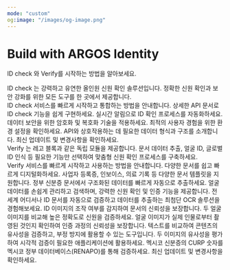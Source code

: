```yaml
---
mode: "custom"
og:image: "/images/og-image.png"
---
```


<div style={{ textAlign:"center",padding:"4rem 0",background:"radial-gradient(circle, rgba(0,100,255,1) 0%, rgba(0,212,255,1) 100%)" }}>
  <div style={{ display:"flex",flexDirection:"column",alignItems:"center",gap:"1rem" }}>
    <h1 style={{ fontSize:"2.5rem",fontWeight:"normal",display:"flex",alignItems:"center",gap:"0.5rem" }}>
      <span style={{ color: '#f0f0f0' }}>Build with</span>
      <span style={{ fontWeight: 'bold', color: '#f0f0f0' }}>ARGOS Identity</span>
    </h1>
    <p style={{ fontSize:"1rem",color:"#f2f2f1",margin:"0" }}>
      ID check 와 Verify를 시작하는 방법을 알아보세요.
    </p>
  </div>
</div>

<div style={{ marginTop:"6rem",marginBottom:"8rem",maxWidth:"70rem",marginLeft:"auto",marginRight:"auto",paddingLeft:"1.25rem",paddingRight:"1.25rem" }}>
  <div className="block text-black dark:text-white" style={{ textAlign:"center",fontSize:"24px",fontWeight:"600",marginBottom:"3rem",marginTop:"-1rem" }}>
    <span className="block">
      <span className="text-primary">ID check </span>
      는 강력하고 유연한 올인원 신원 확인 솔루션입니다. 정확한 신원 확인과 보안 강화를 위한 모든 도구를 한 곳에서 제공합니다.
    </span>
  </div>

  <CardGroup cols={4}>
    <Card title="시작하기" icon="book-open" href="/getting-started/ko/introduction">
      ID check 서비스를 빠르게 시작하고 통합하는 방법을 안내합니다.
    </Card>
    <Card title="API 참조" icon="code" href="/api-reference/api-reference-guide/ko/overview">
      상세한 API 문서로 ID check 기능을 쉽게 구현하세요.
    </Card>
    <Card title="웹훅 이벤트" icon="webhook" href="/webhooks/ko/overview">
      실시간 알림으로 ID 확인 프로세스를 자동화하세요.
    </Card>
    <Card title="보안" icon="grid-round" iconType="solid" href="/getting-started/ko/encrypt-and-decrypt-data/overview">
      데이터 보안을 위한 암호화 및 복호화 기술을 적용하세요.
    </Card>
    <Card title="라이브폼 권장 브라우저 및 기기" icon="browser" href="/getting-started/ko/recommended-browsers-and-devices">
      최적의 사용자 경험을 위한 환경 설정을 확인하세요.
    </Card>
    <Card title="데이터 구조 가이드" icon="database" href="/api-reference/api-reference-guide/ko/supported-id-types-alpha-3-country-codes">
      API와 상호작용하는 데 필요한 데이터 형식과 구조를 소개합니다.
    </Card>
    <Card title="변경 로그" icon="sparkles" href="/changelog/ko/idcheck/overview">
      최신 업데이트 및 변경사항을 확인하세요.
    </Card>
  </CardGroup>

  <div className="block text-black dark:text-white" style={{ textAlign:"center",fontSize:"24px",fontWeight:"600",marginBottom:"3rem",marginTop:"4rem" }}>
    <span className="block">
      <span className="text-primary">Verify </span>
      는 레고 블록과 같은 독립 모듈을 제공합니다. 문서 데이터 추출, 얼굴 ID, 글로벌 ID 인식 등 필요한 기능만 선택하여 맞춤형 신원 확인 프로세스를 구축하세요.
    </span>
  </div>

  <CardGroup cols={4}>
    <Card title="시작하기" icon="book-open" href="https://dev.argosidentity.com/verify/getting-started">
      Verify 서비스를 빠르게 시작하고 사용하는 방법을 안내합니다.
    </Card>
    <Card title="Textify" icon="file-contract" href="https://dev.argosidentity.com/verify/textify/introduction">
      다양한 문서를 쉽고 빠르게 디지털화하세요. 사업자 등록증, 인보이스, 의료 기록 등 다양한 문서 템플릿을 지원합니다.
    </Card>
    <Card title="Textify ID AutoParser" icon="wand-sparkles" href="https://app.theneo.io/argosidentity/verify/textify/textify-id-autoparser-api-1">
      정부 신분증 문서에서 구조화된 데이터를 빠르게 자동으로 추출하세요.
    </Card>
    <Card title="Face Id" icon="face-viewfinder" href="https://dev.argosidentity.com/face-id/face-id-1/introduction-5">
      얼굴 데이터를 손쉽게 관리하고 검색하며, 강력한 신원 확인 및 인증 기능을 제공합니다.
    </Card>
    <Card title="Global ID Recognition" icon="address-card" iconType="solid" href="https://dev.argosidentity.com/verify-id/global-id-recognition-api/global-id-recognition-api-1">
      전 세계 어디서나 ID 문서를 자동으로 검증하고 데이터를 추출하는 최첨단 OCR 솔루션을 경험해보세요.
    </Card>
    <Card title="ID Liveness" icon="wave-pulse" href="https://dev.argosidentity.com/verify-id/id-liveness/id-liveness-api-1">
      ID 이미지의 조작 여부를 감지하여 문서의 신뢰성을 보장합니다.
    </Card>
    <Card title="Face Compare" icon="code-compare" href="https://dev.argosidentity.com/verify-id/face-compare/face-compare-api-1">
      두 얼굴 이미지를 비교해 높은 정확도로 신원을 검증하세요.
    </Card>
    <Card title="Face Liveness" icon="image-portrait" href="https://dev.argosidentity.com/verify-id/face-liveness/face-liveness-api">
      얼굴 이미지가 실제 인물로부터 촬영된 것인지 확인하여 인증 과정의 신뢰성을 보장합니다.
    </Card>
    <Card title="Text Verifier" icon="text-size" href="https://dev.argosidentity.com/verifier/text-verifier/text-verifier-api">
      텍스트를 비교하여 콘텐츠의 유사성을 검증하고, 부정 방지에 활용할 수 있는 도구입니다.
    </Card>
    <Card title="Image Verifier" icon="images" href="https://dev.argosidentity.com/verifier/image-verifier/image-verifier-api">
      두 이미지의 유사성을 평가하여 시각적 검증이 필요한 애플리케이션에 활용하세요.
    </Card>
    <Card title="Validate Curp" icon="hashtag" href="https://app.theneo.io/argosidentity/verifier/curp-verifier-2/validate-curp-api">
      멕시코 신분증의 CURP 숫자를 멕시코 정부 데이터베이스(RENAPO)를 통해 검증하세요.
    </Card>
    <Card title="변경 로그" icon="sparkles" href="/changelog/ko/verify/overview">
      최신 업데이트 및 변경사항을 확인하세요.
    </Card>
  </CardGroup>
</div>

